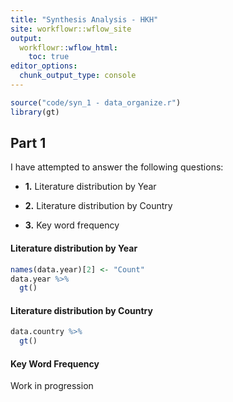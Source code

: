 ```yaml
---
title: "Synthesis Analysis - HKH"
site: workflowr::wflow_site
output:
  workflowr::wflow_html:
    toc: true
editor_options:
  chunk_output_type: console
---
```


```r
source("code/syn_1 - data_organize.r")
library(gt)
```

## Part 1
I have attempted to answer the following questions:

* **1.** Literature distribution by Year

* **2.** Literature distribution by Country

* **3.** Key word frequency

#### Literature distribution by Year
```r
names(data.year)[2] <- "Count"
data.year %>% 
  gt()
```

#### Literature distribution by Country
```r
data.country %>% 
  gt()
```

#### Key Word Frequency
Work in progression
